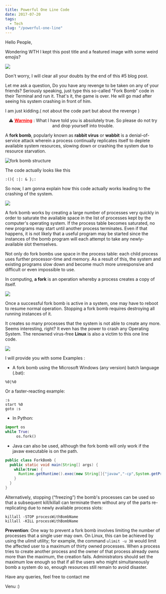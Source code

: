 ```yaml
---
title: Powerful One Line Code
date: 2017-07-20
tags:
  - Tech
slug: "/powerful-one-line"
---
```


Hello People,

Wondering WTH I kept this post title and a featured image with some weird emojis?

![](images/fork0.png)

Don't worry, I will clear all your doubts by the end of this #5 blog post.

Let me ask a question, Do you have any revenge to be taken on any of your friends? Seriously speaking, just type this so-called "Fork Bomb" code in their Terminal and run it. That's it, the game is over. He will go mad after seeing his system crashing in front of him.

I am just kidding.( not about the code part but about the revenge )

<p style="text-align: center;">⚠️ <strong><span style="text-decoration: underline; color: #ff0000;">Warning</span></strong> : What I have told you is absolutely true. So please do not try and drop yourself into trouble.</p>

A **fork bomb**, popularly known as **rabbit virus** or **wabbit** is a denial-of-service attack wherein a process continually replicates itself to deplete available system resources, slowing down or crashing the system due to resource starvation.

![fork bomb structure](images/fork1.png)

The code actually looks like this
```
:(){ :|: & };:
```
So now, I am gonna explain how this code actually works leading to the crashing of the system.

![](images/fork2.jpg)

A fork bomb works by creating a large number of processes very quickly in order to saturate the available space in the list of processes kept by the computer's operating system. If the process table becomes saturated, no new programs may start until another process terminates. Even if that happens, it is not likely that a useful program may be started since the instances of the bomb program will each attempt to take any newly-available slot themselves.

Not only do fork bombs use space in the process table: each child process uses further processor-time and memory. As a result of this, the system and existing programs slow down and become much more unresponsive and difficult or even impossible to use.

In computing, **a fork** is an operation whereby a process creates a copy of itself.

![](images/fork3.png)

Once a successful fork bomb is active in a system, one may have to reboot to resume normal operation. Stopping a fork bomb requires destroying all running instances of it.

It creates so many processes that the system is not able to create any more. Seems interesting, right? It even has the power to crash any Operating System. The renowned virus-free **Linux** is also a victim to this one line code.

![](images/fork4.png)

I will provide you with some Examples :

- A fork bomb using the Microsoft Windows (any version) batch language (.bat):
```
%0|%0
```
Or a faster-reacting example:
```
:s
start %0
goto :s
```
- In Python:
```python
import os
while True:
     os.fork()
```
- Java can also be used, although the fork bomb will only work if the javaw executable is on the path.
```java
public class ForkBomb {
  public static void main(String[] args) {
    while(true) {
      Runtime.getRuntime().exec(new String[]{"javaw","-cp",System.getProperty("java.clclass.path"), "ForkBomb"});
    }
  }
}
```

Alternatively, stopping (“freezing”) the bomb's processes can be used so that a subsequent kill/killall can terminate them without any of the parts re-replicating due to newly available process slots:
```
killall -STOP processWithBombName
killall -KILL processWithBombName
```

**Prevention**: 
One way to prevent a fork bomb involves limiting the number of processes that a single user may own. On Linux, this can be achieved by using the *ulimit* utility; for example, the command `ulimit -u 30` would limit the affected user to a maximum of thirty owned processes. When a process tries to create another process and the owner of that process already owns more than the maximum, the creation fails. Administrators should set the maximum low enough so that if all the users who might simultaneously bomb a system do so, enough resources still remain to avoid disaster.

Have any queries, feel free to contact me

Venu :)
